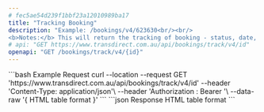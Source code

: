 ```yaml
---
# fec5ae54d239f1bbf23a12010989ba17
title: "Tracking Booking"
description: "Example: /bookings/v4/623630<br/><br/>
<b>Notes:</b> This will return the tracking of booking - status, date, time and depot;"
# api: "GET https://www.transdirect.com.au/api/bookings/track/v4/id"
openapi: "GET /bookings/track/v4/{id}"
---
```

<RequestExample>
```bash Example Request
curl --location --request GET 'https://www.transdirect.com.au/api/bookings/track/v4/id'
--header 'Content-Type: application/json'\
--header 'Authorization : Bearer <fec5ae54d239f1bbf23a12010989ba17>'\
--data-raw '{
HTML table format
}'
``` 
</RequestExample>   
<ResponseExample>
```json Response
HTML table format
```
</ResponseExample>